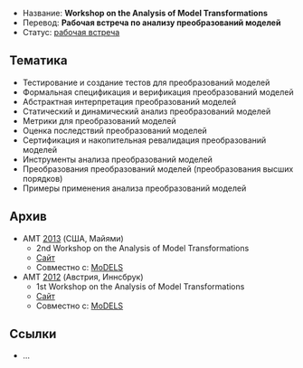 * Название: '''Workshop on the Analysis of Model Transformations'''
* Перевод: '''Рабочая встреча по анализу преобразований моделей'''
* Статус: [[Workshop|рабочая встреча]]

== Тематика ==
* Тестирование и создание тестов для преобразований моделей
* Формальная спецификация и верификация преобразований моделей
* Абстрактная интерпретация преобразований моделей
* Статический и динамический анализ преобразований моделей
* Метрики для преобразований моделей
* Оценка последствий преобразований моделей
* Сертификация и накопительная ревалидация преобразований моделей
* Инструменты анализа преобразований моделей
* Преобразования преобразований моделей (преобразования высших порядков)
* Примеры применения анализа преобразований моделей

== Архив ==
* AMT [[2013]] (США, Майями)
** 2nd Workshop on the Analysis of Model Transformations
** [http://msdl.cs.mcgill.ca/conferences/AMT/ Сайт]
** Совместно с: [[MoDELS]]
* AMT [[2012]] (Австрия, Иннсбрук)
** 1st Workshop on the Analysis of Model Transformations
** [http://msdl.cs.mcgill.ca/conferences/AMT/ Сайт]
** Совместно с: [[MoDELS]]

== Ссылки ==
* …
